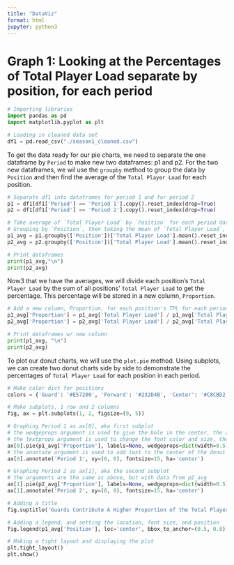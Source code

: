---
title: "DataViz"
format: html
jupyter: python3
---

# Graph 1: Looking at the Percentages of Total Player Load separate by position, for each period

```{python}
# Importing libraries
import pandas as pd 
import matplotlib.pyplot as plt

# Loading in cleaned data set 
df1 = pd.read_csv("./season1_cleaned.csv")
``` 

To get the data ready for our pie charts, we need to separate the one dataframe by `Period` to make new two dataframes: p1 and p2. For the two new dataframes, we wil use the `groupby` method to group the data by `Position` and then find the average of the `Total Player Load` for each position. 
```{python}
# Separate df1 into dataframes for period 1 and for period 2
p1 = df1[df1['Period'] == 'Period 1'].copy().reset_index(drop=True)
p2 = df1[df1['Period'] == 'Period 2'].copy().reset_index(drop=True)

# Take average of `Total Player Load` by `Position` for each period dataframe
# Grouping by `Position`, then taking the mean of `Total Player Load`, then resetting the index 
p1_avg = p1.groupby(['Position'])['Total Player Load'].mean().reset_index()
p2_avg = p2.groupby(['Position'])['Total Player Load'].mean().reset_index()

# Print dataframes
print(p1_avg,"\n")
print(p2_avg)
``` 


Now3 that we have the averages, we will divide each position's `Total Player Load` by the sum of all positions' `Total Player Load` to get the percentage. This percentage will be stored in a new column, `Proportion`. 
```{python}
# Add a new column, Proportion, for each position's TPL for each period 
p1_avg['Proportion'] = p1_avg['Total Player Load'] / p1_avg['Total Player Load'].sum()
p2_avg['Proportion'] = p2_avg['Total Player Load'] / p2_avg['Total Player Load'].sum()

# Print dataframes w/ new column
print(p1_avg, "\n")
print(p2_avg)
``` 

To plot our donut charts, we will use the `plot.pie` method. Using subplots, we can create two donut charts side by side to demonstrate the percentages of `Total Player Load` for each position in each period. 
```{python}
# Make color dict for positions
colors = {'Guard': '#E57200', 'Forward': '#232D4B', 'Center': '#C8CBD2'}

# Make subplots, 1 row and 2 columns 
fig, ax = plt.subplots(1, 2, figsize=(9, 5))

# Graphing Period 1 as ax[0], aka first subplot 
# the wedgeprops argument is used to give the hole in the center, the autopct argument is used to display the percentages, the pctdistance argument is used to change the distance of the percentage text
# the textprops argument is used to change the font color and size, the startangle argument is used to rotate the chart, and the colors argument is used to change the colors of the wedges based on the position
ax[0].pie(p1_avg['Proportion'], labels=None, wedgeprops=dict(width=0.5), autopct='%1.1f%%', pctdistance=0.7, textprops={'color': 'white', 'fontsize': '12'}, startangle=90, colors=[colors[pos] for pos in p1_avg['Position']])
# the annotate argument is used to add text to the center of the donut chart
ax[0].annotate('Period 1', xy=(0, 0), fontsize=15, ha='center')

# Graphing Period 2 as ax[1], aka the second subplot
# the arguments are the same as above, but with data from p2_avg 
ax[1].pie(p2_avg['Proportion'], labels=None, wedgeprops=dict(width=0.5), autopct='%1.1f%%', pctdistance=0.7, textprops={'color': 'white', 'fontsize': '12'}, startangle=90, colors=[colors[pos] for pos in p2_avg['Position']])
ax[1].annotate('Period 2', xy=(0, 0), fontsize=15, ha='center')

# Adding a title 
fig.suptitle('Guards Contribute A Higher Proportion of the Total Player Load', fontsize=18)

# Adding a legend, and setting the location, font size, and position 
fig.legend(p1_avg['Position'], loc='center', bbox_to_anchor=(0.5, 0.8), title='Position', fontsize=12)

# Making a tight layout and displaying the plot
plt.tight_layout()
plt.show()
```